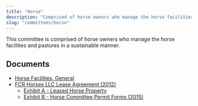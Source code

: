 ```yaml
---
title: "Horse"
description: "Comprised of horse owners who manage the horse facilities and pastures in a sustainable manner."
slug: "committees/horse"
---
```



<CommitteeMembers slug="horse" />

This committee is comprised of horse owners who manage the horse facilities and pastures in a sustainable manner.

## Documents

- [Horse Facilities, General](/uploads/2016/03/Horse-Facilities.pdf)
- [FCR Horses LLC Lease Agreement (2012)](/uploads/2016/03/FCR-Horses-LLC-Lease-Agreement-2012.pdf)
    - [Exhibit A - Leased Horse Property](/uploads/2022/02/Exhibit-A-Leased-Horse-Property.pdf)
    - [Exhibit B - Horse Committee Permit Forms (2015)](/uploads/2022/02/FCRHLLC-Permit-Forms-2015.pdf)
